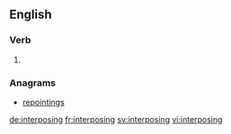 ==English==

===Verb===
{{head|en}}

# {{present participle of|interpose}}

===Anagrams===
* [[repointings#English|repointings]]

[[de:interposing]]
[[fr:interposing]]
[[sv:interposing]]
[[vi:interposing]]